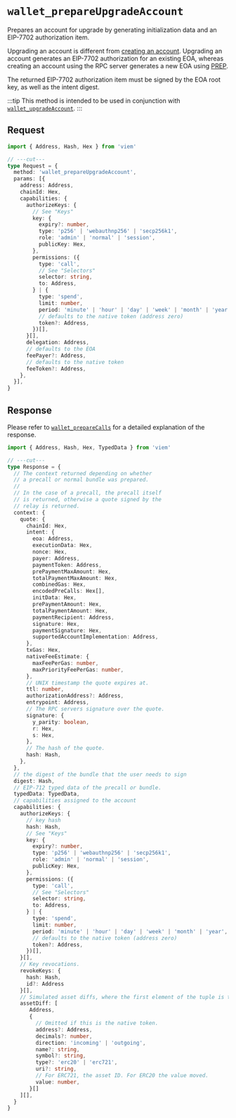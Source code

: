 
# `wallet_prepareUpgradeAccount`

Prepares an account for upgrade by generating initialization data and an EIP-7702 authorization item.

Upgrading an account is different from [creating an account](/rpc-server/wallet_prepareCreateAccount). Upgrading an account generates an EIP-7702 authorization for an existing EOA, whereas creating an account using the RPC server generates a new EOA using [PREP].

The returned EIP-7702 authorization item must be signed by the EOA root key, as well as the intent digest.

:::tip
This method is intended to be used in conjunction with [`wallet_upgradeAccount`](/rpc-server/wallet_upgradeAccount).
:::

<Keys />

## Request

```ts twoslash
import { Address, Hash, Hex } from 'viem'

// ---cut---
type Request = {
  method: 'wallet_prepareUpgradeAccount',
  params: [{
    address: Address,
    chainId: Hex,
    capabilities: {
      authorizeKeys: {
        // See "Keys"
        key: {
          expiry?: number,
          type: 'p256' | 'webauthnp256' | 'secp256k1',
          role: 'admin' | 'normal' | 'session',
          publicKey: Hex,
        },
        permissions: ({
          type: 'call',
          // See "Selectors"
          selector: string,
          to: Address,
        } | {
          type: 'spend',
          limit: number,
          period: 'minute' | 'hour' | 'day' | 'week' | 'month' | 'year',
          // defaults to the native token (address zero)
          token?: Address,
        })[],
      }[],
      delegation: Address,
      // defaults to the EOA
      feePayer?: Address,
      // defaults to the native token
      feeToken?: Address,
    },
  }],
}
```

## Response

Please refer to [`wallet_prepareCalls`] for a detailed explanation of the response.

```ts twoslash
import { Address, Hash, Hex, TypedData } from 'viem'

// ---cut---
type Response = {
  // The context returned depending on whether
  // a precall or normal bundle was prepared.
  //
  // In the case of a precall, the precall itself
  // is returned, otherwise a quote signed by the
  // relay is returned.
  context: {
    quote: {
      chainId: Hex,
      intent: {
        eoa: Address,
        executionData: Hex,
        nonce: Hex,
        payer: Address,
        paymentToken: Address,
        prePaymentMaxAmount: Hex,
        totalPaymentMaxAmount: Hex,
        combinedGas: Hex,
        encodedPreCalls: Hex[],
        initData: Hex,
        prePaymentAmount: Hex,
        totalPaymentAmount: Hex,
        paymentRecipient: Address,
        signature: Hex,
        paymentSignature: Hex,
        supportedAccountImplementation: Address,
      },
      txGas: Hex,
      nativeFeeEstimate: {
        maxFeePerGas: number,
        maxPriorityFeePerGas: number,
      },
      // UNIX timestamp the quote expires at.
      ttl: number,
      authorizationAddress?: Address,
      entrypoint: Address,
      // The RPC servers signature over the quote.
      signature: {
        y_parity: boolean,
        r: Hex,
        s: Hex,
      },
      // The hash of the quote.
      hash: Hash,
    },
  },
  // the digest of the bundle that the user needs to sign
  digest: Hash,
  // EIP-712 typed data of the precall or bundle.
  typedData: TypedData,
  // capabilities assigned to the account
  capabilities: {
    authorizeKeys: {
      // key hash
      hash: Hash,
      // See "Keys"
      key: {
        expiry?: number,
        type: 'p256' | 'webauthnp256' | 'secp256k1',
        role: 'admin' | 'normal' | 'session',
        publicKey: Hex,
      },
      permissions: ({
        type: 'call',
        // See "Selectors"
        selector: string,
        to: Address,
      } | {
        type: 'spend',
        limit: number,
        period: 'minute' | 'hour' | 'day' | 'week' | 'month' | 'year',
        // defaults to the native token (address zero)
        token?: Address,
      })[],
    }[],
    // Key revocations.
    revokeKeys: {
      hash: Hash,
      id?: Address
    }[],
    // Simulated asset diffs, where the first element of the tuple is the recipient or sender.
    assetDiff: [
       Address,
       {
         // Omitted if this is the native token.
         address?: Address,
         decimals?: number,
         direction: 'incoming' | 'outgoing',
         name?: string,
         symbol?: string,
         type?: 'erc20' | 'erc721',
         uri?: string,
         // For ERC721, the asset ID. For ERC20 the value moved.
         value: number,
       }[]
    ][],
  }
}
```

[PREP]: https://blog.biconomy.io/prep-deep-dive/
[`wallet_prepareCalls`]: /rpc-server/wallet_prepareCalls
